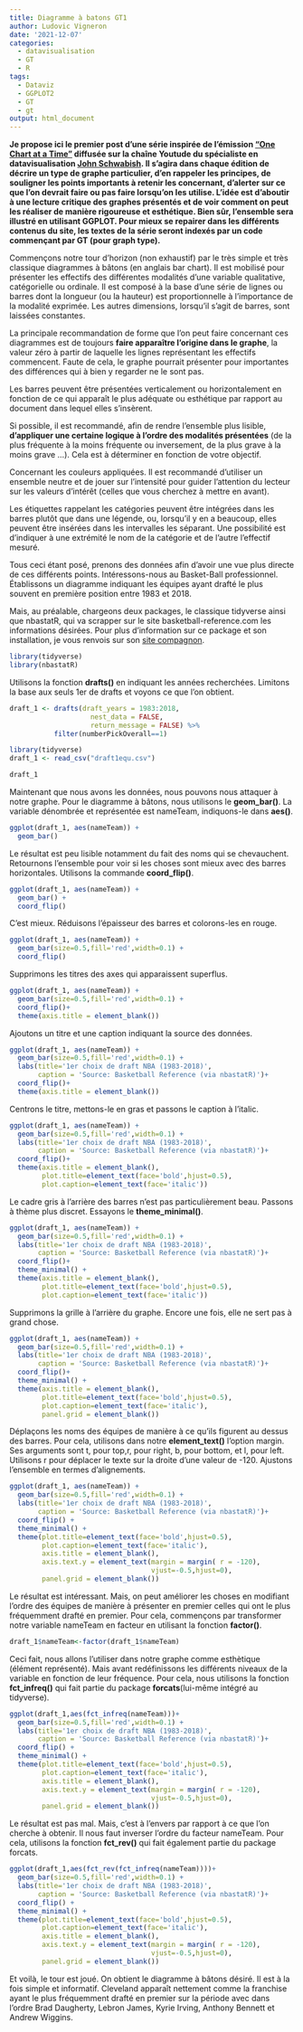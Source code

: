 ```yaml
---
title: Diagramme à batons GT1
author: Ludovic Vigneron
date: '2021-12-07'
categories:
  - datavisualisation
  - GT
  - R
tags:
  - Dataviz
  - GGPLOT2
  - GT
  - gt
output: html_document
---
```


**Je propose ici le premier post d'une série inspirée de l'émission ["One Chart at a Time"](https://www.youtube.com/watch?v=gFFj22kjlZk&list=PLfv89tPxlTiVIrwuSBCISiBaGSH1CJR5-&index=1) diffusée sur la chaîne Youtude du spécialiste en datavisualisation [John Schwabish](https://policyviz.com/about/). Il s'agira dans chaque édition de décrire un type de graphe particulier, d'en rappeler les principes, de souligner les points importants à retenir les concernant, d'alerter sur ce que l'on devrait faire ou pas faire lorsqu'on les utilise. L'idée est d'aboutir à une lecture critique des graphes présentés et de voir comment on peut les réaliser de manière rigoureuse et esthétique. Bien sûr, l'ensemble sera illustré en utilisant GGPLOT. Pour mieux se repairer dans les différents contenus du site, les textes de la série seront indexés par un code commençant par GT (pour graph type).**

Commençons notre tour d'horizon (non exhaustif) par le très simple et très classique diagrammes à bâtons (en anglais bar chart). Il est mobilisé pour présenter les effectifs des différentes modalités d'une variable qualitative, catégorielle ou ordinale. Il est composé à la base d'une série de lignes ou barres dont la longueur (ou la hauteur) est proportionnelle à l'importance de la modalité exprimée. Les autres dimensions, lorsqu'il s'agit de barres, sont laissées constantes.        

La principale recommandation de forme que l'on peut faire concernant ces diagrammes est de toujours **faire apparaître l'origine dans le graphe**, la valeur zéro à partir de laquelle les lignes représentant les effectifs commencent. Faute de cela, le graphe pourrait présenter pour importantes des différences qui à bien y regarder ne le sont pas. 

Les barres peuvent être présentées verticalement ou horizontalement en fonction de ce qui apparaît le plus adéquate ou esthétique par rapport au document dans lequel elles s’insèrent. 

Si possible, il est recommandé, afin de rendre l'ensemble plus lisible, **d'appliquer une certaine logique à l'ordre des modalités présentées** (de la plus fréquente à la moins fréquente ou inversement, de la plus grave à la moins grave ...). Cela est à déterminer en fonction de votre objectif. 

Concernant les couleurs appliquées. Il est recommandé d'utiliser un ensemble neutre et de jouer sur l'intensité pour guider l'attention du lecteur sur les valeurs d'intérêt (celles que vous cherchez à mettre en avant).

Les étiquettes rappelant les catégories peuvent être intégrées dans les barres plutôt que dans une légende, ou, lorsqu'il y en a beaucoup, elles peuvent être insérées dans les intervalles les séparant. Une possibilité est d'indiquer à une extrémité le nom de la catégorie et de l'autre l'effectif mesuré.

Tous ceci étant posé, prenons des données afin d'avoir une vue plus directe de ces différents points. Intéressons-nous au Basket-Ball professionnel. Établissons un diagramme indiquant les équipes ayant drafté le plus souvent en première position entre 1983 et 2018.

Mais, au préalable, chargeons deux packages, le classique tidyverse ainsi que nbastatR, qui va scrapper sur le site basketball-reference.com les informations désirées. Pour plus d'information sur ce package et son installation, je vous renvois sur son [site compagnon](http://asbcllc.com/nbastatR/index.html).

```r
library(tidyverse)
library(nbastatR)
```

Utilisons la fonction **drafts()** en indiquant les années recherchées. Limitons la base aux seuls 1er de drafts et voyons ce que l'on obtient.

```r
draft_1 <- drafts(draft_years = 1983:2018,
                    nest_data = FALSE,
                    return_message = FALSE) %>% 
           filter(numberPickOverall==1)
```

```r
library(tidyverse)
draft_1 <- read_csv("draft1equ.csv")
```

```r
draft_1
```

Maintenant que nous avons les données, nous pouvons nous attaquer à notre graphe. Pour le diagramme à bâtons, nous utilisons le **geom_bar()**. La variable dénombrée et représentée est nameTeam, indiquons-le dans **aes()**.

```r
ggplot(draft_1, aes(nameTeam)) +
  geom_bar() 
```

Le résultat est peu lisible notamment du fait des noms qui se chevauchent. Retournons l'ensemble pour voir si les choses sont mieux avec des barres horizontales. Utilisons la commande **coord_flip()**.

```r
ggplot(draft_1, aes(nameTeam)) +
  geom_bar() +
  coord_flip()
```

C'est mieux. Réduisons l'épaisseur des barres et colorons-les en rouge.

```r
ggplot(draft_1, aes(nameTeam)) +
  geom_bar(size=0.5,fill='red',width=0.1) +
  coord_flip()
```

Supprimons les titres des axes qui apparaissent superflus.

```r
ggplot(draft_1, aes(nameTeam)) +
  geom_bar(size=0.5,fill='red',width=0.1) +
  coord_flip()+
  theme(axis.title = element_blank())
```

Ajoutons un titre et une caption indiquant la source des données.

```r
ggplot(draft_1, aes(nameTeam)) +
  geom_bar(size=0.5,fill='red',width=0.1) +
  labs(title='1er choix de draft NBA (1983-2018)',
       caption = 'Source: Basketball Reference (via nbastatR)')+
  coord_flip()+
  theme(axis.title = element_blank())
```

Centrons le titre, mettons-le en gras et passons le caption à l'italic.

```r
ggplot(draft_1, aes(nameTeam)) +
  geom_bar(size=0.5,fill='red',width=0.1) +
  labs(title='1er choix de draft NBA (1983-2018)',
       caption = 'Source: Basketball Reference (via nbastatR)')+
  coord_flip()+
  theme(axis.title = element_blank(),
        plot.title=element_text(face='bold',hjust=0.5),
        plot.caption=element_text(face='italic'))
```

Le cadre gris à l'arrière des barres n'est pas particulièrement beau. Passons à thème plus discret. Essayons le **theme_minimal()**.

```r
ggplot(draft_1, aes(nameTeam)) +
  geom_bar(size=0.5,fill='red',width=0.1) +
  labs(title='1er choix de draft NBA (1983-2018)',
       caption = 'Source: Basketball Reference (via nbastatR)')+
  coord_flip()+
  theme_minimal() +
  theme(axis.title = element_blank(),
        plot.title=element_text(face='bold',hjust=0.5),
        plot.caption=element_text(face='italic'))
```

Supprimons la grille à l'arrière du graphe. Encore une fois, elle ne sert pas à grand chose.

```r
ggplot(draft_1, aes(nameTeam)) +
  geom_bar(size=0.5,fill='red',width=0.1) +
  labs(title='1er choix de draft NBA (1983-2018)',
       caption = 'Source: Basketball Reference (via nbastatR)')+
  coord_flip()+
  theme_minimal() +
  theme(axis.title = element_blank(),
        plot.title=element_text(face='bold',hjust=0.5),
        plot.caption=element_text(face='italic'),
        panel.grid = element_blank())
```

Déplaçons les noms des équipes de manière à ce qu'ils figurent au dessus des barres. Pour cela, utilisons dans notre **element_text()** l'option margin. Ses arguments sont t, pour top,r, pour right, b, pour bottom, et l, pour left. Utilisons r pour déplacer le texte sur la droite d'une valeur de -120. Ajustons l'ensemble en termes d'alignements.

```r
ggplot(draft_1, aes(nameTeam)) +
  geom_bar(size=0.5,fill='red',width=0.1) +
  labs(title='1er choix de draft NBA (1983-2018)',
       caption = 'Source: Basketball Reference (via nbastatR)')+
  coord_flip() +
  theme_minimal() +
  theme(plot.title=element_text(face='bold',hjust=0.5),
        plot.caption=element_text(face='italic'),
        axis.title = element_blank(),
        axis.text.y = element_text(margin = margin( r = -120),
                                   vjust=-0.5,hjust=0),
        panel.grid = element_blank()) 
```

Le résultat est intéressant. Mais, on peut améliorer les choses en modifiant l'ordre des équipes de manière à présenter en premier celles qui ont le plus fréquemment drafté en premier. Pour cela, commençons par transformer notre variable nameTeam en facteur en utilisant la fonction **factor()**.

```r
draft_1$nameTeam<-factor(draft_1$nameTeam)
```

Ceci fait, nous allons l'utiliser dans notre graphe comme esthètique (élément représenté). Mais avant redéfinissons les différents niveaux de la variable en fonction de leur fréquence. Pour cela, nous utilisons la fonction **fct_infreq()** qui fait partie du package **forcats**(lui-même intégré au tidyverse).

```r
ggplot(draft_1,aes(fct_infreq(nameTeam)))+
  geom_bar(size=0.5,fill='red',width=0.1) +
  labs(title='1er choix de draft NBA (1983-2018)',
       caption = 'Source: Basketball Reference (via nbastatR)')+
  coord_flip() +
  theme_minimal() +
  theme(plot.title=element_text(face='bold',hjust=0.5),
        plot.caption=element_text(face='italic'),
        axis.title = element_blank(),
        axis.text.y = element_text(margin = margin( r = -120),
                                   vjust=-0.5,hjust=0),
        panel.grid = element_blank()) 
```

Le résultat est pas mal. Mais, c'est à l'envers par rapport à ce que l'on cherche à obtenir. Il nous faut inverser l'ordre du facteur nameTeam. Pour cela, utilisons la fonction **fct_rev()** qui fait également partie du package forcats.

```r
ggplot(draft_1,aes(fct_rev(fct_infreq(nameTeam))))+
  geom_bar(size=0.5,fill='red',width=0.1) +
  labs(title='1er choix de draft NBA (1983-2018)',
       caption = 'Source: Basketball Reference (via nbastatR)')+
  coord_flip() +
  theme_minimal() +
  theme(plot.title=element_text(face='bold',hjust=0.5),
        plot.caption=element_text(face='italic'),
        axis.title = element_blank(),
        axis.text.y = element_text(margin = margin( r = -120),
                                   vjust=-0.5,hjust=0),
        panel.grid = element_blank()) 
```

Et voilà, le tour est joué. On obtient le diagramme à bâtons désiré. Il est à la fois simple et informatif. Cleveland apparaît nettement comme la franchise ayant le plus fréquemment drafté en premier sur la période avec dans l'ordre Brad Daugherty, Lebron James, Kyrie Irving, Anthony Bennett et Andrew Wiggins.


